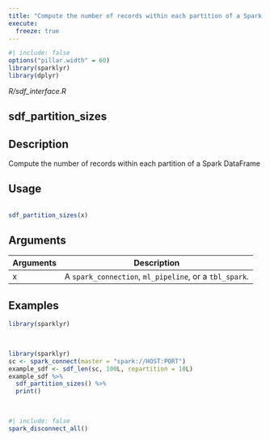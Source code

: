 ```yaml
---
title: "Compute the number of records within each partition of a Spark DataFrame"
execute:
  freeze: true
---
```


```r
#| include: false
options("pillar.width" = 60)
library(sparklyr) 
library(dplyr)
```

*R/sdf_interface.R*

## sdf_partition_sizes

## Description
 Compute the number of records within each partition of a Spark DataFrame 


## Usage
```r
 
sdf_partition_sizes(x) 
```

## Arguments
|Arguments|Description|
|---|---|
| x | A `spark_connection`, `ml_pipeline`, or a `tbl_spark`. |





## Examples
```r
library(sparklyr)
 
 
```
```r
 
library(sparklyr) 
sc <- spark_connect(master = "spark://HOST:PORT") 
example_sdf <- sdf_len(sc, 100L, repartition = 10L) 
example_sdf %>% 
  sdf_partition_sizes() %>% 
  print() 
 
 
```



```r
#| include: false
spark_disconnect_all()
```
